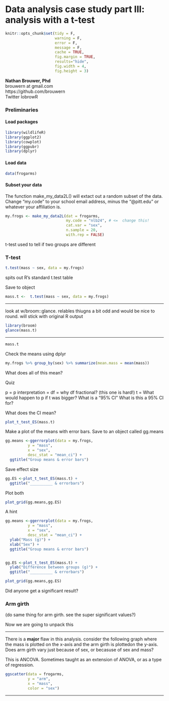 # Data analysis case study part III: analysis with a t-test


```r
knitr::opts_chunk$set(tidy = F, 
                      warning = F,
                      error = F,
                      message = F,
                      cache = TRUE,
                      fig.margin = TRUE,
                      results="hide",
                      fig.width = 4,
                      fig.height = 3)
```

| **Nathan Brouwer, Phd**
| brouwern at gmail.com
| https://github.com/brouwern
| Twitter lobrowR


### Preliminaries

#### Load packages
```r
library(wildlifeR)
library(ggplot2)
library(cowplot)
library(ggpubr)
library(dplyr)
```

#### Load data
```r
data(frogarms)
```


#### Subset your data

The function make_my_data2L() will extact out a random subset of the data.  Change "my.code" to your school email address, minus the "@pitt.edu" or whatever your affiliation is.
```r
my.frogs <- make_my_data2L(dat = frogarms, 
                           my.code = "nlb24", # <=  change this!
                           cat.var = "sex",
                           n.sample = 20, 
                           with.rep = FALSE)

```



t-test used to tell if two groups are different


### T-test
```r
t.test(mass ~ sex, data = my.frogs)
```
spits out R's standard t.test table

Save to object
```r
mass.t <-  t.test(mass ~ sex, data = my.frogs)
```



-----------------

look at w/broom::glance.  relables thiugns a bit odd and would be nice to round.  will stick with original R output
```r
library(broom)
glance(mass.t)
```
------------------


```r
mass.t
```


Check the means using dplyr
```r
my.frogs %>% group_by(sex) %>% summarize(mean.mass = mean(mass))
```


What does all of this mean?

Quiz

p = 
p interpretation = 
df = 
why df fractional? (this one is hard!)
t = 
What would happen to p if t was bigger?
What is a "95% CI"
What is this a 95% CI for?



What does the CI mean?

```r
plot_t_test_ES(mass.t)
```




Make a plot of the means with error bars.  Save to an object called gg.means

```r
gg.means <-ggerrorplot(data = my.frogs,
          y = "mass",
          x = "sex",
          desc_stat = "mean_ci") +
  ggtitle("Group means & error bars")
```

Save effect size

```r
gg.ES <-plot_t_test_ES(mass.t) +
  ggtitle("__________ & errorbars")
```


Plot both
```r
plot_grid(gg.means,gg.ES)
```




A hint
```r
gg.means <-ggerrorplot(data = my.frogs,
          y = "mass",
          x = "sex",
          desc_stat = "mean_ci") +
  ylab("Mass (g)") +
  xlab("Sex") +
  ggtitle("Group means & error bars")


gg.ES <-plot_t_test_ES(mass.t) +
  ylab("Difference between groups (g)") +
  ggtitle("__________ & errorbars")
```

```r
plot_grid(gg.means,gg.ES)
```




Did anyone get a significant result?



### Arm girth

(do same thing for arm girth.  see the super significant values?)



Now we are going to unpack this




------------------------------

There is a **major** flaw in this analysis.  consider the following graph where the mass is plotted on the x-axis and the arm girth is plottedon the y-axis.  Does arm girth vary just because of sex, or becasuse of sex and mass?

This is ANCOVA.  Sometimes taught as an extension of ANOVA, or as a type of regression.  

```r
ggscatter(data = frogarms,
          y = "arm",
          x = "mass",
          color = "sex")
```

------------------------------
